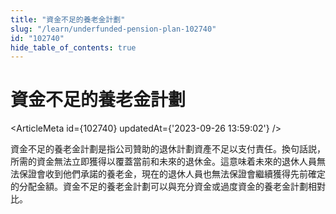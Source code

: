 ```yaml
---
title: "資金不足的養老金計劃"
slug: "/learn/underfunded-pension-plan-102740"
id: "102740"
hide_table_of_contents: true
---
```



# 資金不足的養老金計劃

<ArticleMeta id={102740} updatedAt={'2023-09-26 13:59:02'} />
<div className='border-solid border-b border-t-0 my-4 border-[var(--ifm-color-gray-300)]' />

資金不足的養老金計劃是指公司贊助的退休計劃資產不足以支付責任。換句話説，所需的資金無法立即獲得以覆蓋當前和未來的退休金。這意味着未來的退休人員無法保證會收到他們承諾的養老金，現在的退休人員也無法保證會繼續獲得先前確定的分配金額。資金不足的養老金計劃可以與充分資金或過度資金的養老金計劃相對比。
